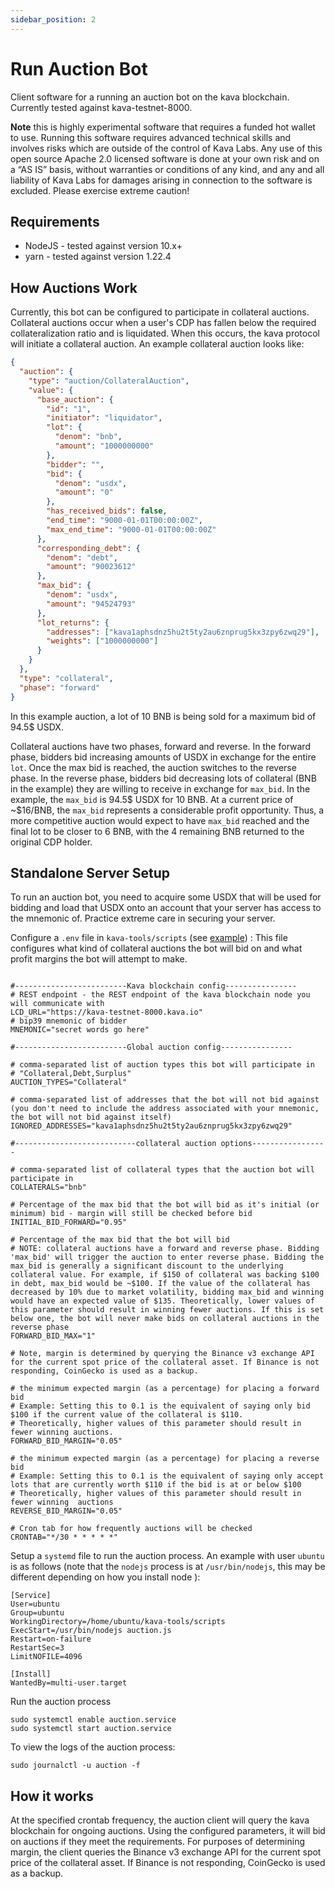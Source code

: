 ```yaml
---
sidebar_position: 2
---
```


# Run Auction Bot


Client software for a running an auction bot on the kava blockchain. Currently tested against kava-testnet-8000.

**Note** this is highly experimental software that requires a funded hot wallet to use. Running this software requires advanced technical skills and involves risks which are outside of the control of Kava Labs. Any use of this open source Apache 2.0 licensed software is done at your own risk and on a “AS IS” basis, without warranties or conditions of any kind, and any and all liability of Kava Labs for damages arising in connection to the software is excluded. Please exercise extreme caution!

## Requirements

- NodeJS - tested against version 10.x+
- yarn - tested against version 1.22.4

## How Auctions Work

Currently, this bot can be configured to participate in collateral auctions. Collateral auctions occur when a user's CDP has fallen below the required collateralization ratio and is liquidated. When this occurs, the kava protocol will initiate a collateral auction. An example collateral auction looks like:

```json
{
  "auction": {
    "type": "auction/CollateralAuction",
    "value": {
      "base_auction": {
        "id": "1",
        "initiator": "liquidator",
        "lot": {
          "denom": "bnb",
          "amount": "1000000000"
        },
        "bidder": "",
        "bid": {
          "denom": "usdx",
          "amount": "0"
        },
        "has_received_bids": false,
        "end_time": "9000-01-01T00:00:00Z",
        "max_end_time": "9000-01-01T00:00:00Z"
      },
      "corresponding_debt": {
        "denom": "debt",
        "amount": "90023612"
      },
      "max_bid": {
        "denom": "usdx",
        "amount": "94524793"
      },
      "lot_returns": {
        "addresses": ["kava1aphsdnz5hu2t5ty2au6znprug5kx3zpy6zwq29"],
        "weights": ["1000000000"]
      }
    }
  },
  "type": "collateral",
  "phase": "forward"
}
```

In this example auction, a lot of 10 BNB is being sold for a maximum bid of 94.5$ USDX.

Collateral auctions have two phases, forward and reverse. In the forward phase, bidders bid increasing amounts of USDX in exchange for the entire `lot`. Once the max bid is reached, the auction switches to the reverse phase. In the reverse phase, bidders bid decreasing lots of collateral (BNB in the example) they are willing to receive in exchange for `max_bid`. In the example, the `max_bid` is 94.5$ USDX for 10 BNB. At a current price of ~$16/BNB, the `max_bid` represents a considerable profit opportunity. Thus, a more competitive auction would expect to have `max_bid` reached and the final lot to be closer to 6 BNB, with the 4 remaining BNB returned to the original CDP holder.

## Standalone Server Setup

To run an auction bot, you need to acquire some USDX that will be used for bidding and load that USDX onto an account that your server has access to the mnemonic of. Practice extreme care in securing your server.

Configure a `.env` file in `kava-tools/scripts` (see [example](example-env)) :
This file configures what kind of collateral auctions the bot will bid on and what profit margins the bot will attempt to make.

```env

#-------------------------Kava blockchain config----------------
# REST endpoint - the REST endpoint of the kava blockchain node you will communicate with
LCD_URL="https://kava-testnet-8000.kava.io"
# bip39 mnemonic of bidder
MNEMONIC="secret words go here"

#-------------------------Global auction config----------------

# comma-separated list of auction types this bot will participate in
# "Collateral,Debt,Surplus"
AUCTION_TYPES="Collateral"

# comma-separated list of addresses that the bot will not bid against (you don't need to include the address associated with your mnemonic, the bot will not bid against itself)
IGNORED_ADDRESSES="kava1aphsdnz5hu2t5ty2au6znprug5kx3zpy6zwq29"

#---------------------------collateral auction options-----------------

# comma-separated list of collateral types that the auction bot will participate in
COLLATERALS="bnb"

# Percentage of the max bid that the bot will bid as it's initial (or minimum) bid - margin will still be checked before bid
INITIAL_BID_FORWARD="0.95"

# Percentage of the max bid that the bot will bid
# NOTE: collateral auctions have a forward and reverse phase. Bidding 'max_bid' will trigger the auction to enter reverse phase. Bidding the max_bid is generally a significant discount to the underlying collateral value. For example, if $150 of collateral was backing $100 in debt, max_bid would be ~$100. If the value of the collateral has decreased by 10% due to market volatility, bidding max_bid and winning would have an expected value of $135. Theoretically, lower values of this parameter should result in winning fewer auctions. If this is set below one, the bot will never make bids on collateral auctions in the reverse phase
FORWARD_BID_MAX="1"

# Note, margin is determined by querying the Binance v3 exchange API for the current spot price of the collateral asset. If Binance is not responding, CoinGecko is used as a backup.

# the minimum expected margin (as a percentage) for placing a forward bid
# Example: Setting this to 0.1 is the equivalent of saying only bid $100 if the current value of the collateral is $110.
# Theoretically, higher values of this parameter should result in fewer winning auctions.
FORWARD_BID_MARGIN="0.05"

# the minimum expected margin (as a percentage) for placing a reverse bid
# Example: Setting this to 0.1 is the equivalent of saying only accept lots that are currently worth $110 if the bid is at or below $100
# Theoretically, higher values of this parameter should result in fewer winning  auctions
REVERSE_BID_MARGIN="0.05"

# Cron tab for how frequently auctions will be checked
CRONTAB="*/30 * * * * *"
```

Setup a `systemd` file to run the auction process. An example with user `ubuntu` is as follows (note that the `nodejs` process is at `/usr/bin/nodejs`, this may be different depending on how you install node ):

```
[Service]
User=ubuntu
Group=ubuntu
WorkingDirectory=/home/ubuntu/kava-tools/scripts
ExecStart=/usr/bin/nodejs auction.js
Restart=on-failure
RestartSec=3
LimitNOFILE=4096

[Install]
WantedBy=multi-user.target
```

Run the auction process

```
sudo systemctl enable auction.service
sudo systemctl start auction.service
```

To view the logs of the auction process:

```
sudo journalctl -u auction -f
```

## How it works

At the specified crontab frequency, the auction client will query the kava blockchain for ongoing auctions. Using the configured parameters, it will bid on auctions if they meet the requirements. For purposes of determining margin, the client queries the Binance v3 exchange API for the current spot price of the collateral asset. If Binance is not responding, CoinGecko is used as a backup.
